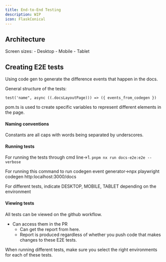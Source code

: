 ```yaml
---
title: End-to-End Testing
description: WIP
icon: FlaskConical
---
```



## Architecture

<Files>
  <Folder name="app-e2e" defaultOpen>
  <Folder name="src" defaultOpen>
  <Folder name="data" defaultOpen>
    <File name="hackers.data.ts"/>
    <File name="organizers.data.ts"/>
    <File name="sponsors.data.ts"/>
  </Folder>
  <Folder name="object-models" defaultOpen>
  <Folder name="pages" defaultOpen>
    <File name="dashboard.page.ts"/>
    <File name="application-form.page.ts"/>
    <File name="profile.page.ts"/>
  <Folder name="components" defaultOpen>
    <File name="something-dialog.component.ts"/>
    <File name="some-other-compound-component-that-exists-in-multiple-pages.component.ts"/>
  </Folder>
  </Folder>
  </Folder>
    <File name="hacker.actions.spec.ts"/>
    <File name="organizer.actions.spec.ts"/>
  <Folder name="visual" defaultOpen>
    <File name="dashboard.visual.spec.ts"/>
    <File name="application-form.visual.spec.ts"/>
  </Folder>
  </Folder>
  </Folder>
    <File name="playwright.config.ts"/>
</Files>


Screen sizes:
	- Desktop
	- Mobile
	- Tablet

## Creating E2E tests
Using code gen to generate the difference events that happen in the docs.

General structure of the tests:

``
test('name", async ((.docsLayoutPage))) => ({
	events_from_codegen
})
``

pom.ts is used to create specific variables to represent different elements in the page.

#### Naming conventions
Constants are all caps with words being separated by underscores.

#### Running tests
For running the tests through cmd line->1. `pnpm nx run docs-e2e:e2e --verbose`

For running this command to run codegen event generator->npx playwright codegen http:localhost:3000/docs

For different tests, indicate DESKTOP, MOBILE, TABLET depending on the environment

#### Viewing tests

All tests can be viewed on the github workflow.
- Can access them in the PR
	- Can get the report from here.
	- Report is produced regardless of whether you push code that makes changes to these E2E tests.

When running different tests, make sure you select the right environments for each of these tests.
